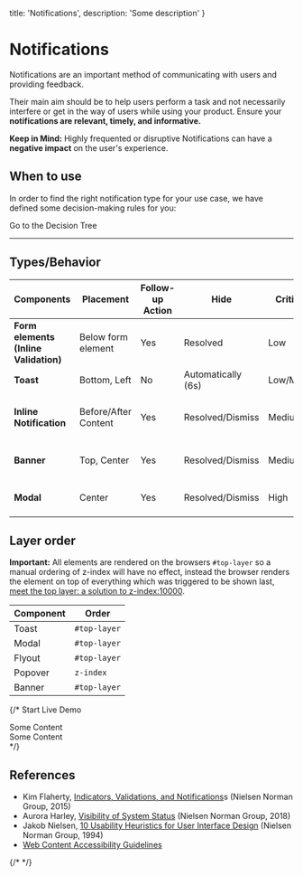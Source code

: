 
  title: 'Notifications',
  description: 'Some description'
}

# Notifications

Notifications are an important method of communicating with users and providing feedback.

Their main aim should be to help users perform a task and not necessarily interfere or get in the way of users while
using your product. Ensure your **notifications are relevant, timely, and informative.**

**Keep in Mind:** Highly frequented or disruptive Notifications can have a **negative impact** on the user's experience.

## When to use

In order to find the right notification type for your use case, we have defined some decision-making rules for you:

<PLink href="patterns/notifications/decision-tree">Go to the Decision Tree</PLink>

---

## Types/Behavior

| Components                            | Placement            | Follow-up Action | Hide               | Criticality | States                           |
| ------------------------------------- | -------------------- | ---------------- | ------------------ | ----------- | -------------------------------- |
| **Form elements (Inline Validation)** | Below form element   | Yes              | Resolved           | Low         | Success, Error                   |
| **Toast**                             | Bottom, Left         | No               | Automatically (6s) | Low/Medium  | Neutral, Success                 |
| **Inline Notification**               | Before/After Content | Yes              | Resolved/Dismiss   | Medium      | Neutral, Success, Warning, Error |
| **Banner**                            | Top, Center          | Yes              | Resolved/Dismiss   | Medium/High | Neutral, Warning, Error          |
| **Modal**                             | Center               | Yes              | Resolved/Dismiss   | High        | Neutral, Warning, Error          |

## Layer order

**Important:** All elements are rendered on the browsers `#top-layer` so a manual ordering of z-index will
have no effect, instead the browser renders the element on top of everything which was triggered to be shown last, [meet the top layer: a solution to z-index:10000](https://developer.chrome.com/blog/what-is-the-top-layer).

| Component                                                                                                                         | Order                         |
| --------------------------------------------------------------------------------------------------------------------------------- | ------------------------------- |
| Toast                                                                                                                             | `#top-layer`  |
| Modal                                                                                                                             | `#top-layer`  |
| Flyout                                                                                                                            | `#top-layer` |
| Popover | `z-index`            |
| Banner                                                                                                                            | `#top-layer` |

{/* <p-button :theme="this.$store.getters.storefrontTheme" v-on:click="startDemo()">Start Live Demo</p-button>

<p-toast :theme="this.$store.getters.storefrontTheme" ref="toast"></p-toast>

<div>
  <p-modal :theme="this.$store.getters.storefrontTheme" ref="modal" heading="Some Heading" :open="isModalOpen">
  <p-text :theme="this.$store.getters.storefrontTheme">Some Content</p-text>
</p-modal>
</div>

<div>
  <p-flyout :theme="this.$store.getters.storefrontTheme" ref="flyout" :open="isFlyoutOpen">
  <p-text :theme="this.$store.getters.storefrontTheme">Some Content</p-text>
</p-flyout>
</div> */}

## References

- Kim Flaherty,
[Indicators, Validations, and Notifications](https://nngroup.com/articles/indicators-validations-notifications)s
(Nielsen Norman Group, 2015)
- Aurora Harley, [Visibility of System Status](https://nngroup.com/articles/visibility-system-status) (Nielsen Norman
Group, 2018)
- Jakob Nielsen,
[10 Usability Heuristics for User Interface Design](https://nngroup.com/articles/ten-usability-heuristics) (Nielsen
Norman Group, 1994)
- [Web Content Accessibility Guidelines](https://w3.org/WAI/standards-guidelines/wcag)

{/* <script lang="ts">import Vue from 'vue';
    BANNER_Z_INDEX,
    FLYOUT_Z_INDEX,
    MODAL_Z_INDEX,
    POPOVER_Z_INDEX,
    TOAST_Z_INDEX
  } from '@porsche-design-system/components/src/constants';

  @Component
    isModalOpen = false;
    isFlyoutOpen = false;
    isBannerOpen = false;
    toastCounter = 1;

    zIndexes = {
    toast: TOAST_Z_INDEX,
    modal: MODAL_Z_INDEX,
    flyout: FLYOUT_Z_INDEX,
    popover: POPOVER_Z_INDEX,
    banner: BANNER_Z_INDEX,
  };

    mounted() {
    this.$refs.modal.addEventListener('dismiss', () => this.isModalOpen = false);
    this.$refs.flyout.addEventListener('dismiss', () => this.isFlyoutOpen = false);
  }

    startDemo() {
    this.$refs.popover.shadowRoot.querySelector('button').click();
    this.$refs.toast.addMessage({ text: `Some message ${this.toastCounter}`});
    this.toastCounter++;
    this.isModalOpen = true;
    this.isFlyoutOpen = true;
    if(!this.isBannerOpen){
    this.openBanner();
  }
  };

    openBanner() {
    const el = document.createElement('p-banner');
    el.innerHTML = `
      <span slot="title">Some banner title</span>
      <span slot="description">Some banner description.</span>
    `;
    document.getElementById('app').append(el);

    this.isBannerOpen = true;
    el.theme = this.$store.getters.storefrontTheme;
    el.open = true;

    el.addEventListener('dismiss', () => {
    this.isBannerOpen = false;
    el.open = false;
  });
  };
  }
</script> */}

